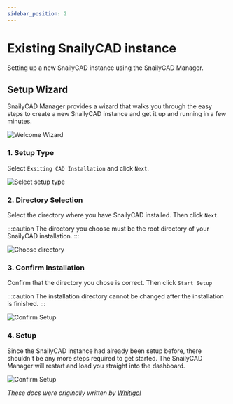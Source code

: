 ```yaml
---
sidebar_position: 2
---
```


# Existing SnailyCAD instance

Setting up a new SnailyCAD instance using the SnailyCAD Manager.

## Setup Wizard

SnailyCAD Manager provides a wizard that walks you through the easy steps to create a new SnailyCAD instance and get it up and running in a few minutes.

![Welcome Wizard](/manager-wizard/welcome-wizard.png)

### 1. Setup Type

Select `Exsiting CAD Installation` and click `Next`.

![Select setup type](/manager-wizard/select-setup-type-existing.png)

### 2. Directory Selection

Select the directory where you have SnailyCAD installed. Then click `Next`.

:::caution
The directory you choose must be the root directory of your SnailyCAD installation.
:::

![Choose directory](/manager-wizard/choose-directory-existing.png)

### 3. Confirm Installation

Confirm that the directory you chose is correct. Then click `Start Setup`

:::caution
The installation directory cannot be changed after the installation is finished.
:::

![Confirm Setup](/manager-wizard/confirm-setup.png)

### 4. Setup

Since the SnailyCAD instance had already been setup before, there shouldn't be any more steps required to get started.
The SnailyCAD Manager will restart and load you straight into the dashboard.

![Confirm Setup](/manager-wizard/snailycad-manager.png)

_These docs were originally written by [Whitigol](https://whitigol.me)_
